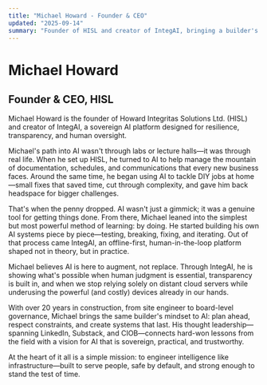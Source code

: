 ```yaml
---
title: "Michael Howard - Founder & CEO"
updated: "2025-09-14"
summary: "Founder of HISL and creator of IntegAI, bringing a builder's mindset to sovereign AI"
---
```


# Michael Howard
## Founder & CEO, HISL

Michael Howard is the founder of Howard Integritas Solutions Ltd. (HISL) and creator of IntegAI, a sovereign AI platform designed for resilience, transparency, and human oversight.

Michael's path into AI wasn't through labs or lecture halls—it was through real life. When he set up HISL, he turned to AI to help manage the mountain of documentation, schedules, and communications that every new business faces. Around the same time, he began using AI to tackle DIY jobs at home—small fixes that saved time, cut through complexity, and gave him back headspace for bigger challenges.

That's when the penny dropped. AI wasn't just a gimmick; it was a genuine tool for getting things done. From there, Michael leaned into the simplest but most powerful method of learning: by doing. He started building his own AI systems piece by piece—testing, breaking, fixing, and iterating. Out of that process came IntegAI, an offline-first, human-in-the-loop platform shaped not in theory, but in practice.

Michael believes AI is here to augment, not replace. Through IntegAI, he is showing what's possible when human judgment is essential, transparency is built in, and when we stop relying solely on distant cloud servers while underusing the powerful (and costly) devices already in our hands.

With over 20 years in construction, from site engineer to board-level governance, Michael brings the same builder's mindset to AI: plan ahead, respect constraints, and create systems that last. His thought leadership—spanning LinkedIn, Substack, and CIOB—connects hard-won lessons from the field with a vision for AI that is sovereign, practical, and trustworthy.

At the heart of it all is a simple mission: to engineer intelligence like infrastructure—built to serve people, safe by default, and strong enough to stand the test of time.
